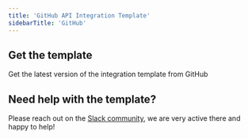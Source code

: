 ```yaml
---
title: 'GitHub API Integration Template'
sidebarTitle: 'GitHub'
---
```


## Get the template

<Card title="Get it from GitHub"
      href="https://github.com/NangoHQ/nango/tree/master/integration-templates/github"
      icon="arrow-right">
    Get the latest version of the integration template from GitHub
</Card>

## Need help with the template?
Please reach out on the [Slack community](https://nango.dev/slack), we are very active there and happy to help!